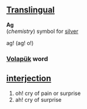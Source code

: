 ==[[Translingual]]==

'''Ag'''<br>(''chemistry'') symbol for [[silver]]

ag! (ag! o!) 
=== [[Volapük]] word === 
== [[interjection]] == 
# oh! cry of pain or surprise
# ah! cry of surprise
